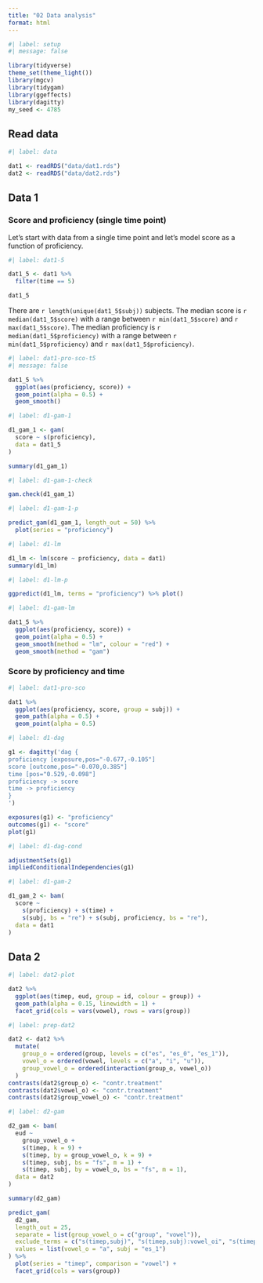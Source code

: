 ```yaml
---
title: "02 Data analysis"
format: html
---
```


```r
#| label: setup
#| message: false

library(tidyverse)
theme_set(theme_light())
library(mgcv)
library(tidygam)
library(ggeffects)
library(dagitty)
my_seed <- 4785
```

## Read data

```r
#| label: data

dat1 <- readRDS("data/dat1.rds")
dat2 <- readRDS("data/dat2.rds")
```

## Data 1

### Score and proficiency (single time point)

Let's start with data from a single time point and let's model score as a function of proficiency.

```r
#| label: dat1-5

dat1_5 <- dat1 %>%
  filter(time == 5)

dat1_5
```


There are `r length(unique(dat1_5$subj))` subjects. The median score is `r median(dat1_5$score)` with a range between `r min(dat1_5$score)` and `r max(dat1_5$score)`. The median proficiency is `r median(dat1_5$proficiency)` with a range between `r min(dat1_5$proficiency)` and `r max(dat1_5$proficiency)`.



```r
#| label: dat1-pro-sco-t5
#| message: false

dat1_5 %>%
  ggplot(aes(proficiency, score)) +
  geom_point(alpha = 0.5) +
  geom_smooth()
```

```r
#| label: d1-gam-1

d1_gam_1 <- gam(
  score ~ s(proficiency),
  data = dat1_5
)

summary(d1_gam_1)
```

```r
#| label: d1-gam-1-check

gam.check(d1_gam_1)
```

```r
#| label: d1-gam-1-p

predict_gam(d1_gam_1, length_out = 50) %>%
  plot(series = "proficiency")
```

```r
#| label: d1-lm

d1_lm <- lm(score ~ proficiency, data = dat1)
summary(d1_lm)
```

```r
#| label: d1-lm-p

ggpredict(d1_lm, terms = "proficiency") %>% plot()
```

```r
#| label: d1-gam-lm

dat1_5 %>%
  ggplot(aes(proficiency, score)) +
  geom_point(alpha = 0.5) +
  geom_smooth(method = "lm", colour = "red") +
  geom_smooth(method = "gam")
```

### Score by proficiency and time

```r
#| label: dat1-pro-sco

dat1 %>%
  ggplot(aes(proficiency, score, group = subj)) +
  geom_path(alpha = 0.5) +
  geom_point(alpha = 0.5)
```

```r
#| label: d1-dag

g1 <- dagitty('dag {
proficiency [exposure,pos="-0.677,-0.105"]
score [outcome,pos="-0.070,0.385"]
time [pos="0.529,-0.098"]
proficiency -> score
time -> proficiency
}
')

exposures(g1) <- "proficiency"
outcomes(g1) <- "score"
plot(g1)
```

```r
#| label: d1-dag-cond

adjustmentSets(g1)
impliedConditionalIndependencies(g1)
```


```r
#| label: d1-gam-2

d1_gam_2 <- bam(
  score ~
    s(proficiency) + s(time) +
    s(subj, bs = "re") + s(subj, proficiency, bs = "re"),
  data = dat1
)
```

## Data 2

```r
#| label: dat2-plot

dat2 %>%
  ggplot(aes(timep, eud, group = id, colour = group)) +
  geom_path(alpha = 0.15, linewidth = 1) +
  facet_grid(cols = vars(vowel), rows = vars(group))
```

```r
#| label: prep-dat2

dat2 <- dat2 %>%
  mutate(
    group_o = ordered(group, levels = c("es", "es_0", "es_1")),
    vowel_o = ordered(vowel, levels = c("a", "i", "u")),
    group_vowel_o = ordered(interaction(group_o, vowel_o))
  )
contrasts(dat2$group_o) <- "contr.treatment"
contrasts(dat2$vowel_o) <- "contr.treatment"
contrasts(dat2$group_vowel_o) <- "contr.treatment"
```

```r
#| label: d2-gam

d2_gam <- bam(
  eud ~
    group_vowel_o +
    s(timep, k = 9) +
    s(timep, by = group_vowel_o, k = 9) +
    s(timep, subj, bs = "fs", m = 1) +
    s(timep, subj, by = vowel_o, bs = "fs", m = 1),
  data = dat2
)
```

```r
summary(d2_gam)
```

```r
predict_gam(
  d2_gam,
  length_out = 25,
  separate = list(group_vowel_o = c("group", "vowel")),
  exclude_terms = c("s(timep,subj)", "s(timep,subj):vowel_oi", "s(timep,subj):vowel_ou"),
  values = list(vowel_o = "a", subj = "es_1")
) %>%
  plot(series = "timep", comparison = "vowel") +
  facet_grid(cols = vars(group))
```

